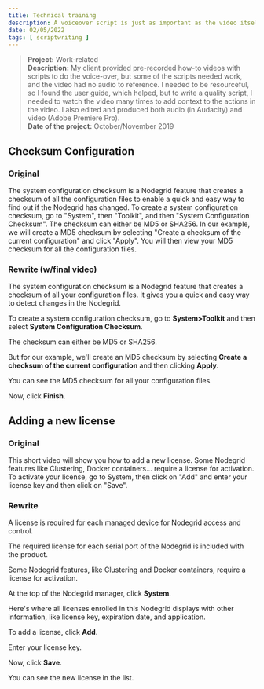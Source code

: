 ```yaml
---
title: Technical training
description: A voiceover script is just as important as the video itself because it sets the tone. Write the script the way we speak. Not the way we write. The audience will be hearing the words instead of reading them. This means the words need to be attention-grabbing and, most times, have a natural, conversational flow.
date: 02/05/2022
tags: [ scriptwriting ]
---
```



>**Project:**  Work-related<br />
>**Description:**  My client provided pre-recorded how-to videos with scripts to do the voice-over, but some of the scripts needed work, and the video had no audio to reference.  I needed to be resourceful, so I found the user guide, which helped, but to write a quality script, I needed to watch the video many times to add context to the actions in the video. I also edited and produced both audio (in Audacity) and video (Adobe Premiere Pro).  <br />
>**Date of the project:** October/November 2019    


## Checksum Configuration

### Original
The system configuration checksum is a Nodegrid feature that creates a checksum of all the configuration files to enable a quick and easy way to find out if the Nodegrid has changed. 
To create a system configuration checksum, go to "System", then "Toolkit", and then "System Configuration Checksum". The checksum can either be MD5 or SHA256. In our example, we will create a MD5 checksum by selecting "Create a checksum of the current configuration" and click "Apply". You will then view your MD5 checksum for all the configuration files.

### Rewrite (w/final video)

The system configuration checksum is a Nodegrid feature that creates a checksum of all your configuration files.  It gives you a quick and easy way to detect changes in the Nodegrid. 

To create a system configuration checksum, go to **System>Toolkit** and then select **System Configuration Checksum**. 

The checksum can either be MD5 or SHA256.

But for our example, we'll create an MD5 checksum by selecting **Create a checksum of the current configuration** and then clicking **Apply**. 

You can see the MD5 checksum for all your configuration files.  

Now, click **Finish**.


<ReactPlayer playing controls='false' url='https://youtu.be/dmeztPJfQcg' />

## Adding a new license

### Original

This short video will show you how to add a new license. Some Nodegrid features like Clustering, Docker containers… require a license for activation. To activate your license, go to System, then click on "Add" and enter your license key and then click on "Save". 


### Rewrite 

A license is required for each managed device for Nodegrid access and control. 

The required license for each serial port of the Nodegrid is included with the product. 

Some Nodegrid features, like Clustering and Docker containers, require a license for activation. 

At the top of the Nodegrid manager, click **System**.  

Here's where all licenses enrolled in this Nodegrid displays with other information, like license key, expiration date, and application.   

To add a license, click **Add**.  

Enter your license key.   

Now, click **Save**.   

You can see the new license in the list. 

